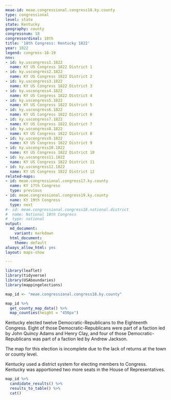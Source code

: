 ```yaml
---
meae-id: meae.congressional.congress18.ky.county
type: congressional
level: state
state: Kentucky
geography: county
congressnum: 18
congressordinal: 18th
title: '18th Congress: Kentucky 1822'
year: 1822
legend: congress-18-19
nnv:
- id: ky.uscongress1.1822
  name: KY US Congress 1822 District 1
- id: ky.uscongress2.1822
  name: KY US Congress 1822 District 2
- id: ky.uscongress3.1822
  name: KY US Congress 1822 District 3
- id: ky.uscongress4.1822
  name: KY US Congress 1822 District 4
- id: ky.uscongress5.1822
  name: KY US Congress 1822 District 5
- id: ky.uscongress6.1822
  name: KY US Congress 1822 District 6
- id: ky.uscongress7.1822
  name: KY US Congress 1822 District 7
- id: ky.uscongress8.1822
  name: KY US Congress 1822 District 8
- id: ky.uscongress9.1822
  name: KY US Congress 1822 District 9
- id: ky.uscongress10.1822
  name: KY US Congress 1822 District 10
- id: ky.uscongress11.1822
  name: KY US Congress 1822 District 11
- id: ky.uscongress12.1822
  name: KY US Congress 1822 District 12
related-maps:
- id: meae.congressional.congress17.ky.county
  name: KY 17th Congress
  type: previous
- id: meae.congressional.congress19.ky.county
  name: KY 19th Congress
  type: next
#- id: meae.congressional.congress18.national.district
#  name: National 18th Congress
#  type: national
output:
  md_document:
    variant: markdown
  html_document:
    theme: default
always_allow_html: yes
layout: maps-show

---
```


```r
library(leaflet)
library(tidyverse)
library(USAboundaries)
library(mappingelections)

map_id <- "meae.congressional.congress18.ky.county"
```

<div class="map">

```r
map_id %>%
  get_county_map_data() %>%
  map_counties(height = "450px")
```

</div>

Kentucky elected twelve Democratic-Republicans to the Eighteenth Congress. Eight of those Democratic-Republicans were part of a faction led by John Quincy Adams and Henry Clay, and four of those Democratic-Republicans was part of a faction led by Andrew Jackson.

The map for this election is incomplete due to the lack of returns at the town or county level.

Kentucky used a district system for electing members to Congress. Kentucky was apportioned two more seats in the House of Representatives.

<div class="results-table">

```r
map_id %>%
  candidate_results() %>%
  results_to_table() %>%
  cat()
```

</div>
